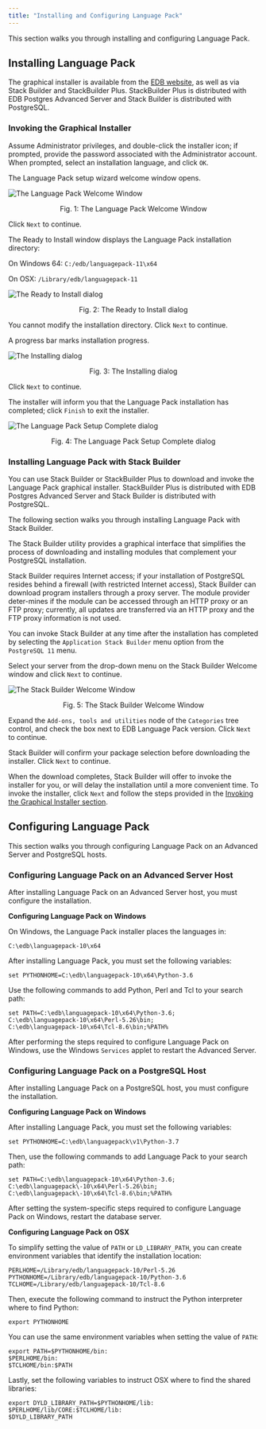 ```yaml
---
title: "Installing and Configuring Language Pack"
---
```


<div id="installing_language_pack" class="registered_link"></div>

This section walks you through installing and configuring Language Pack.

## Installing Language Pack

The graphical installer is available from the [EDB website](https://www.enterprisedb.com/software-downloads-postgres), as well as via Stack Builder and StackBuilder Plus. StackBuilder Plus is distributed with EDB Postgres Advanced Server and Stack Builder is distributed with PostgreSQL.

<div id="invoking_the_graphical_installer" class="registered_link"></div>

### Invoking the Graphical Installer

Assume Administrator privileges, and double-click the installer icon; if prompted, provide the password associated with the Administrator account. When prompted, select an installation language, and click `OK`.

The Language Pack setup wizard welcome window opens.

![The Language Pack Welcome Window](images/Language_pack_welcome.png)

<div style="text-align: center"> Fig. 1: The Language Pack Welcome Window </div>

Click `Next` to continue.

The Ready to Install window displays the Language Pack installation directory:

 On Windows 64: `C:/edb/languagepack-11\x64`

 On OSX: `/Library/edb/languagepack-11`

![The Ready to Install dialog](images/Language_pack_ready_to_install.png)

<div style="text-align: center"> Fig. 2: The Ready to Install dialog </div>

You cannot modify the installation directory. Click `Next` to continue.

A progress bar marks installation progress.

![The Installing dialog](images/Language_pack_installing_language_pack.png)

<div style="text-align: center"> Fig. 3: The Installing dialog </div>

Click `Next` to continue.

The installer will inform you that the Language Pack installation has completed; click `Finish` to exit the installer.

![The Language Pack Setup Complete dialog](images/Language_pack_completed_installation.png)

<div style="text-align: center"> Fig. 4: The Language Pack Setup Complete dialog </div>


### Installing Language Pack with Stack Builder

You can use Stack Builder or StackBuilder Plus to download and invoke the Language Pack graphical installer. StackBuilder Plus is distributed with EDB Postgres Advanced Server and Stack Builder is distributed with PostgreSQL.

The following section walks you through installing Language Pack with Stack Builder.

The Stack Builder utility provides a graphical interface that simplifies the process of downloading and installing modules that complement your PostgreSQL installation.

Stack Builder requires Internet access; if your installation of PostgreSQL resides behind a firewall (with restricted Internet access), Stack Builder can download program installers through a proxy server. The module provider deter-mines if the module can be accessed through an HTTP proxy or an FTP proxy; currently, all updates are transferred via an HTTP proxy and the FTP proxy information is not used.

You can invoke Stack Builder at any time after the installation has completed by selecting the `Application Stack Builder` menu option from the `PostgreSQL 11` menu.

Select your server from the drop-down menu on the Stack Builder Welcome window and click `Next` to continue.

![The Stack Builder Welcome Window](images/Language_pack_installing_with_stackbuilder_plus.png)

<div style="text-align: center"> Fig. 5: The Stack Builder Welcome Window </div>

Expand the `Add-ons, tools and utilities` node of the `Categories` tree control, and check the box next to EDB Language Pack version. Click `Next` to continue.

Stack Builder will confirm your package selection before downloading the installer. Click `Next` to continue.

When the download completes, Stack Builder will offer to invoke the installer for you, or will delay the installation until a more convenient time. To invoke the installer, click `Next` and follow the steps provided in the [Invoking the Graphical Installer section](#invoking-the-graphical-installer).

## Configuring Language Pack

This section walks you through configuring Language Pack on an Advanced Server and PostgreSQL hosts.

### Configuring Language Pack on an Advanced Server Host

After installing Language Pack on an Advanced Server host, you must configure the installation.

**Configuring Language Pack on Windows**

On Windows, the Language Pack installer places the languages in:

`C:\edb\languagepack-10\x64`

After installing Language Pack, you must set the following variables:

`set PYTHONHOME=C:\edb\languagepack-10\x64\Python-3.6`

Use the following commands to add Python, Perl and Tcl to your search path:

```text
set PATH=C:\edb\languagepack-10\x64\Python-3.6;
C:\edb\languagepack-10\x64\Perl-5.26\bin;
C:\edb\languagepack-10\x64\Tcl-8.6\bin;%PATH%
```

After performing the steps required to configure Language Pack on Windows, use the Windows `Services` applet to restart the Advanced Server.

### Configuring Language Pack on a PostgreSQL Host

After installing Language Pack on a PostgreSQL host, you must configure the installation.

**Configuring Language Pack on Windows**

After installing Language Pack, you must set the following variables:

`set PYTHONHOME=C:\edb\languagepack\v1\Python-3.7`

Then, use the following commands to add Language Pack to your search path:

```text
set PATH=C:\edb\languagepack-10\x64\Python-3.6;
C:\edb\languagepack\-10\x64\Perl-5.26\bin;
C:\edb\languagepack\-10\x64\Tcl-8.6\bin;%PATH%
```

After setting the system-specific steps required to configure Language Pack on Windows, restart the database server.

**Configuring Language Pack on OSX**

To simplify setting the value of `PATH` or `LD_LIBRARY_PATH`, you can create environment variables that identify the installation location:

```text
PERLHOME=/Library/edb/languagepack-10/Perl-5.26
PYTHONHOME=/Library/edb/languagepack-10/Python-3.6
TCLHOME=/Library/edb/languagepack-10/Tcl-8.6
```

Then, execute the following command to instruct the Python interpreter where to find Python:

`export PYTHONHOME`

You can use the same environment variables when setting the value of `PATH`:

```text
export PATH=$PYTHONHOME/bin:
$PERLHOME/bin:
$TCLHOME/bin:$PATH
```

Lastly, set the following variables to instruct OSX where to find the shared libraries:

```text
export DYLD_LIBRARY_PATH=$PYTHONHOME/lib:
$PERLHOME/lib/CORE:$TCLHOME/lib:
$DYLD_LIBRARY_PATH
```
